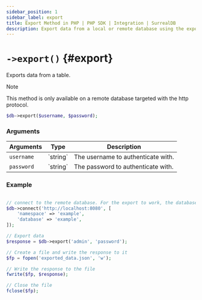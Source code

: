 ---
sidebar_position: 1
sidebar_label: export
title: Export Method in PHP | PHP SDK | Integration | SurrealDB
description: Export data from a local or remote database using the export method with the SurrealDB PHP SDK.
---


# `->export()` {#export}

Exports data from a table.

> [!NOTE]
> This method is only available on a remote database targeted with the http protocol.


```php title="Method Syntax"
$db->export($username, $password);
```

### Arguments

<table>
	<thead>
		<tr>
			<th colspan="2" scope="col">Arguments</th>
			<th colspan="2" scope="col">Type</th>
			<th colspan="2" scope="col">Description</th>
		</tr>
	</thead>
	<tbody>
		<tr>
			<td colspan="2" scope="row" data-label="Arguments">
				<code>username</code>
				<Label label="required" />
			</td>
			<td colspan="2" scope="row" data-label="Type">
				`string`
			</td>
			<td colspan="2" scope="row" data-label="Description">
				The username to authenticate with.
			</td>
		</tr>
		<tr>
			<td colspan="2" scope="row" data-label="Arguments">
				<code>password</code>
				<Label label="required" />
			</td>
			<td colspan="2" scope="row" data-label="Type">
				`string`
			</td>
			<td colspan="2" scope="row" data-label="Description">
				The password to authenticate with.
			</td>
		</tr>
	</tbody>
</table>

### Example

```php title="Example"

// connect to the remote database. For the export to work, the database must exists with also existing data.
$db->connect('http://localhost:8080', [
	'namespace' => 'example',
	'database' => 'example',
]);

// Export data
$response = $db->export('admin', 'password');

// Create a file and write the response to it
$fp = fopen('exported_data.json', 'w');

// Write the response to the file
fwrite($fp, $response);

// Close the file
fclose($fp);
```